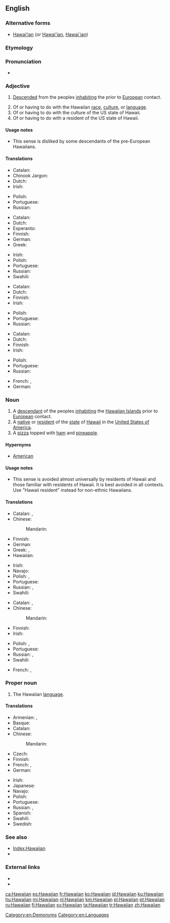 ==English==

===Alternative forms===
* [[Hawaiʻian]] (''or'' [[Hawai'ian]], [[Hawai`ian]])

===Etymology===
{{suffix|Hawaii|an|lang=en}}

===Pronunciation===
* {{IPA|/hə.ˈwaɪ.(j)ən/|lang=en}}

===Adjective===
{{en-adj|-}}

# {{label|en|of a person}} [[descend|Descended]] from the peoples [[inhabiting]] the {{w|Hawaiian Islands}} prior to [[European]] contact.
# Of or having to do with the Hawaiian [[race]], [[culture]], or [[language]].
# Of or having to do with the culture of the US state of Hawaii.
# Of or having to do with a resident of the US state of Hawaii.

====Usage notes====
* {{sense|of a resident of Hawaii}} This sense is disliked by some descendants of the pre-European Hawaiians.

====Translations====
{{trans-top|descended from the peoples inhabiting the Hawaiian islands prior to European contact}}
* Catalan: {{t+|ca|hawaià}}
* Chinook Jargon: {{t|chn|kanaka}}
* Dutch: {{t+|nl|Hawaïaans}}
* Irish: {{t|ga|Haváíoch}}
{{trans-mid}}
* Polish: {{t+|pl|hawajski}}
* Portuguese: {{t+|pt|havaiano}}
* Russian: {{t+|ru|гава́йский}}
{{trans-bottom}}

{{trans-top|of or having to do with the Hawaiian race, culture, or language}}
* Catalan: {{t+|ca|hawaià}}
* Dutch: {{t+|nl|Hawaïaans}}
* Esperanto: {{t|eo|havaja}}
* Finnish: {{t+|fi|havaijilainen}}
* German: {{t+|de|hawaiisch}}
* Greek: {{t+|el|χαβανέζικος}}
{{trans-mid}}
* Irish: {{t|ga|Haváíoch}}
* Polish: {{t+|pl|hawajski}}
* Portuguese: {{t+|pt|havaiano}}
* Russian: {{t+|ru|гава́йский}}
* Swahili: {{t|sw|-a Kihawai}}
{{trans-bottom}}

{{trans-top|of or having to do with the culture of the US state of Hawaii}}
* Catalan: {{t+|ca|hawaià}}
* Dutch: {{t+|nl|Hawaïaans}}
* Finnish: {{t+|fi|havaijilainen}}
* Irish: {{t|ga|Haváíoch}}
{{trans-mid}}
* Polish: {{t+|pl|hawajski}}
* Portuguese: {{t+|pt|havaiano}}
* Russian: {{t+|ru|гава́йский}}
{{trans-bottom}}

{{trans-top|of or having to do with a resident of the US state of Hawaii}}
* Catalan: {{t+|ca|hawaià}}
* Dutch: {{t+|nl|Hawaïaans}}
* Finnish: {{t+|fi|havaijilainen}}
* Irish: {{t|ga|Haváíoch}}
{{trans-mid}}
* Polish: {{t+|pl|hawajski}}
* Portuguese: {{t+|pt|havaiano}}
* Russian: {{t+|ru|гава́йский}}
{{trans-bottom}}

{{checktrans-top}}
* French: {{t+check|fr|hawaïen|m}}, {{t+check|fr|hawaiien|m}}
* German: {{t-check|de|hawaiianisch}}
{{trans-bottom}}

===Noun===
{{en-noun}}

# A [[descendant]] of the peoples [[inhabiting]] the [[w:Hawaiian Islands|Hawaiian Islands]] prior to [[European]] contact.
# A [[native]] or [[resident]] of the [[state]] of [[Hawaii]] in the [[United States of America]].
# A [[pizza]] topped with [[ham]] and [[pineapple]].

====Hypernyms====
* [[American]]

====Usage notes====
* {{sense|a resident of Hawaii}} This sense is avoided almost universally by residents of Hawaii and those familiar with residents of Hawaii. It is best avoided in all contexts. Use "Hawaii resident" instead for non-ethnic Hawaiians.

====Translations====
{{trans-top|a descendant of the peoples inhabiting the Hawaiian Islands prior to European contact}}
* Catalan: {{t+|ca|hawaià|m}}, {{t+|ca|hawaiana|f}}
* Chinese:
*: Mandarin: {{t+|cmn|夏威夷人|tr=Xiàwēiyí rén|sc=Hani}}
* Finnish: {{t+|fi|havaijilainen}}
* German: {{t|de|Hawaiianer|m}}
* Greek: {{t|el|Χαβανέζος|m}}, {{t|el|Χαβανέζα|f}}
* Hawaiian: {{t|haw|Hawaiʻi}}
{{trans-mid}}
* Irish: {{t|ga|Haváíoch|m}}
* Navajo: {{t|nv|Hawáai dineʼé}}
* Polish: {{t+|pl|Hawajczyk|m-pr}}, {{t+|pl|Hawajka|f}}
* Portuguese: {{t+|pt|havaiano|m}}
* Russian: {{t+|ru|гава́ец|m}}, {{t+|ru|гава́йка|f}}
* Swahili: {{t|sw|Mhawai}}
{{trans-bottom}}

{{trans-top|a resident of the US state of Hawaii}}
* Catalan: {{t+|ca|hawaià|m}}, {{t+|ca|hawaiana|f}}
* Chinese:
*: Mandarin: {{t+|cmn|夏威夷人|tr=Xiàwēiyí rén|sc=Hani}}
* Finnish: {{t+|fi|havaijilainen}}
* Irish: {{t|ga|Haváíoch|m}}
{{trans-mid}}
* Polish: {{t+|pl|Hawajczyk|m-pr}}, {{t+|pl|Hawajka|f}}
* Portuguese: {{t+|pt|havaiano|m}}
* Russian: {{t+|ru|гава́ец|m}}, {{t+|ru|гава́йка|f}}
* Swahili: {{t|sw|Mhawai}}
{{trans-bottom}}

{{checktrans-top}}
* French: {{t+check|fr|Hawaïen|m}}, {{t+check|fr|Hawaiien|m}}
{{trans-bottom}}

===Proper noun===
{{en-proper noun}}

# The Hawaiian [[language]].

====Translations====
{{trans-top|Hawaiian language}}
* Armenian: {{t|hy|հավայերեն}}, {{t|hy|հավաի}}
* Basque: {{t+|eu|hawaiera}}
* Catalan: {{t+|ca|hawaià|m}}
* Chinese:
*: Mandarin: {{t-check|cmn|夏威夷语|tr=Xiàwēiyí yǔ|sc=Hani}}
* Czech: {{t+|cs|havajština|f}}
* Finnish: {{t+|fi|havaiji}}
* French: {{t+|fr|hawaïen|m}}, {{t+|fr|hawaiien|m}}
* German: {{t+|de|Hawaiianisch|n}}
{{trans-mid}}
* Irish: {{t|ga|Haváis|f}}
* Japanese: {{t+|ja|ハワイ語|tr=hawaigo|sc=Jpan}}
* Navajo: {{t|nv|Hawáai Dineʼé bizaad}}
* Polish: {{t+|pl|hawajski|m-in}}
* Portuguese: {{t+|pt|havaiano|m}}
* Russian: {{t+|ru|гава́йский язы́к|m}}, {{t+|ru|гава́йский|m}}
* Spanish: {{t+|es|hawaiano|m}}
* Swahili: {{t|sw|Kihawai}}
* Swedish: {{t+|sv|hawaiiska}}
{{trans-bottom}}

===See also===
* [[Index:Hawaiian]]
* {{langcat|haw}}

===External links===
* {{pedialite}}
* {{ISO 639|link=ethnologue|3code=haw}}

[[Category:en:Demonyms]]
[[Category:en:Languages]]

[[ca:Hawaiian]]
[[es:Hawaiian]]
[[fr:Hawaiian]]
[[ko:Hawaiian]]
[[id:Hawaiian]]
[[ku:Hawaiian]]
[[hu:Hawaiian]]
[[mi:Hawaiian]]
[[nl:Hawaiian]]
[[km:Hawaiian]]
[[pl:Hawaiian]]
[[pt:Hawaiian]]
[[ru:Hawaiian]]
[[fi:Hawaiian]]
[[sv:Hawaiian]]
[[ta:Hawaiian]]
[[tr:Hawaiian]]
[[zh:Hawaiian]]